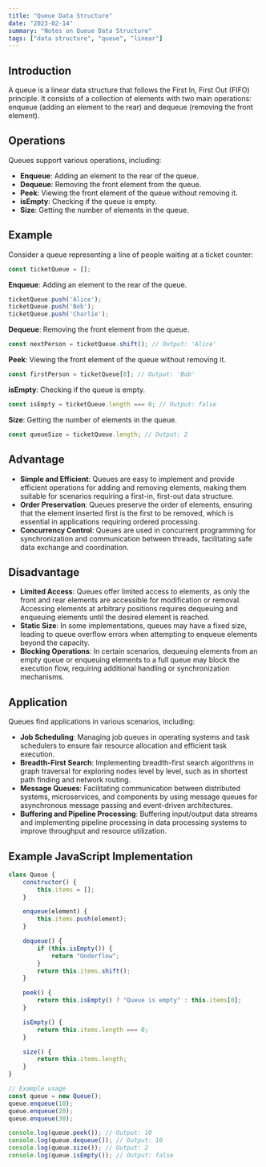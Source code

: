 ```yaml
---
title: "Queue Data Structure"
date: "2023-02-14"
summary: "Notes on Queue Data Structure"
tags: ["data structure", "queue", "linear"]
---
```


## Introduction
A queue is a linear data structure that follows the First In, First Out (FIFO) principle. It consists of a collection of elements with two main operations: enqueue (adding an element to the rear) and dequeue (removing the front element).

## Operations
Queues support various operations, including:
- **Enqueue**: Adding an element to the rear of the queue.
- **Dequeue**: Removing the front element from the queue.
- **Peek**: Viewing the front element of the queue without removing it.
- **isEmpty**: Checking if the queue is empty.
- **Size**: Getting the number of elements in the queue.

## Example
Consider a queue representing a line of people waiting at a ticket counter:
```javascript
const ticketQueue = [];
```

**Enqueue**: Adding an element to the rear of the queue.
```javascript
ticketQueue.push('Alice');
ticketQueue.push('Bob');
ticketQueue.push('Charlie');
```

**Dequeue**: Removing the front element from the queue.
```javascript
const nextPerson = ticketQueue.shift(); // Output: 'Alice'
```

**Peek**: Viewing the front element of the queue without removing it.
```javascript
const firstPerson = ticketQueue[0]; // Output: 'Bob'
```

**isEmpty**: Checking if the queue is empty.
```javascript
const isEmpty = ticketQueue.length === 0; // Output: false
```

**Size**: Getting the number of elements in the queue.
```javascript
const queueSize = ticketQueue.length; // Output: 2
```

## Advantage
- **Simple and Efficient**: Queues are easy to implement and provide efficient operations for adding and removing elements, making them suitable for scenarios requiring a first-in, first-out data structure.
- **Order Preservation**: Queues preserve the order of elements, ensuring that the element inserted first is the first to be removed, which is essential in applications requiring ordered processing.
- **Concurrency Control**: Queues are used in concurrent programming for synchronization and communication between threads, facilitating safe data exchange and coordination.

## Disadvantage
- **Limited Access**: Queues offer limited access to elements, as only the front and rear elements are accessible for modification or removal. Accessing elements at arbitrary positions requires dequeuing and enqueuing elements until the desired element is reached.
- **Static Size**: In some implementations, queues may have a fixed size, leading to queue overflow errors when attempting to enqueue elements beyond the capacity.
- **Blocking Operations**: In certain scenarios, dequeuing elements from an empty queue or enqueuing elements to a full queue may block the execution flow, requiring additional handling or synchronization mechanisms.

## Application
Queues find applications in various scenarios, including:
- **Job Scheduling**: Managing job queues in operating systems and task schedulers to ensure fair resource allocation and efficient task execution.
- **Breadth-First Search**: Implementing breadth-first search algorithms in graph traversal for exploring nodes level by level, such as in shortest path finding and network routing.
- **Message Queues**: Facilitating communication between distributed systems, microservices, and components by using message queues for asynchronous message passing and event-driven architectures.
- **Buffering and Pipeline Processing**: Buffering input/output data streams and implementing pipeline processing in data processing systems to improve throughput and resource utilization.

## Example JavaScript Implementation
```javascript
class Queue {
    constructor() {
        this.items = [];
    }

    enqueue(element) {
        this.items.push(element);
    }

    dequeue() {
        if (this.isEmpty()) {
            return "Underflow";
        }
        return this.items.shift();
    }

    peek() {
        return this.isEmpty() ? "Queue is empty" : this.items[0];
    }

    isEmpty() {
        return this.items.length === 0;
    }

    size() {
        return this.items.length;
    }
}

// Example usage
const queue = new Queue();
queue.enqueue(10);
queue.enqueue(20);
queue.enqueue(30);

console.log(queue.peek()); // Output: 10
console.log(queue.dequeue()); // Output: 10
console.log(queue.size()); // Output: 2
console.log(queue.isEmpty()); // Output: false
```
